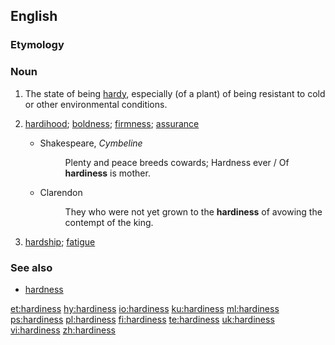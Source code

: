 ==English==

===Etymology===
{{suffix|hardy|ness|lang=en}}

===Noun===
{{wikipedia|hardiness (plants)}}
{{en-noun|~|es}}

# The state of being [[hardy]], especially (of a plant) of being resistant to cold or other environmental conditions.
# {{context|obsolete|lang=en}} [[hardihood]]; [[boldness]]; [[firmness]]; [[assurance]]
#* Shakespeare, ''Cymbeline''
#*: Plenty and peace breeds cowards; Hardness ever / Of '''hardiness''' is mother.
#* Clarendon
#*: They who were not yet grown to the '''hardiness''' of avowing the contempt of the king.
# {{context|obsolete|lang=en}} [[hardship]]; [[fatigue]]
#: {{rfquotek|Spenser}}

=== See also ===
* [[hardness]]

[[et:hardiness]]
[[hy:hardiness]]
[[io:hardiness]]
[[ku:hardiness]]
[[ml:hardiness]]
[[ps:hardiness]]
[[pl:hardiness]]
[[fi:hardiness]]
[[te:hardiness]]
[[uk:hardiness]]
[[vi:hardiness]]
[[zh:hardiness]]